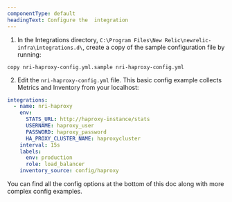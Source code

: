 ```yaml
---
componentType: default
headingText: Configure the  integration
---
```


1. In the Integrations directory, `C:\Program Files\New Relic\newrelic-infra\integrations.d\`, create a copy of the sample configuration file by running:

```shell
copy nri-haproxy-config.yml.sample nri-haproxy-config.yml
```

2. Edit the `nri-haproxy-config.yml` file. This basic config example collects Metrics and Inventory from your localhost:

```yml
integrations:
  - name: nri-haproxy
    env:
      STATS_URL: http://haproxy-instance/stats
      USERNAME: haproxy_user
      PASSWORD: haproxy_password
      HA_PROXY_CLUSTER_NAME: haproxycluster
    interval: 15s
    labels:
      env: production
      role: load_balancer
    inventory_source: config/haproxy
```

You can find all the config options at the bottom of this doc along with more complex config examples. 

